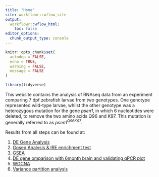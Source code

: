 ```yaml
---
title: "Home"
site: workflowr::wflow_site
output:
  workflowr::wflow_html:
    toc: false
editor_options:
  chunk_output_type: console
---
```


```r
knitr::opts_chunk$set(
  autodep = FALSE,
  echo = TRUE,
  warning = FALSE,
  message = FALSE
)
```

```r
library(tidyverse)
```

This website contains the analysis of RNAseq data from an experiment comparing 7 dpf zebrafish larvae from two genotypes.
One genotype represented wild-type larvae, whilst the other genotype was a heterozygous mutation for the gene *psen1*, in which 6 nucleotides were deleted, to remove the two amino acids Q96 and K97.
This mutation is generally referred to as *psen1^Q96K97^*.

Results from all steps can be found at:

1. [DE Gene Analysis](1_DE_gene_analysis.html)
2. [Goseq Analysis & IRE enrichment test](2_Goseq_analysis_and_IRE_enrichment_test.html)
3. [GSEA](3_GSEA.html)
4. [DE gene omparison with 6month brain and validating qPCR plot](4_DE_gene_comparison_with_6month_brain_and_validating_qPCR_plot.html)
5. [WGCNA](5_WGCNA.html)
6. [Variance partition analysis](6_Variance_Partition_Analysis.html)
